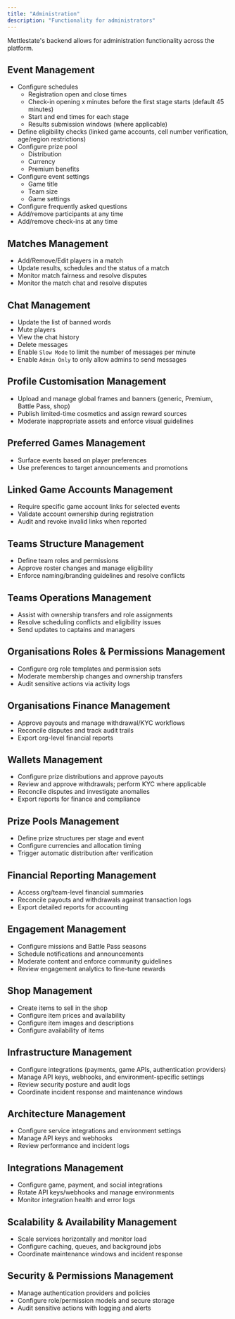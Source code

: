```yaml
---
title: "Administration"
description: "Functionality for administrators"
---
```


Mettlestate's backend allows for administration functionality across the platform.

## Event Management

- Configure schedules
  - Registration open and close times
  - Check-in opening x minutes before the first stage starts (default 45 minutes)
  - Start and end times for each stage
  - Results submission windows (where applicable)
- Define eligibility checks (linked game accounts, cell number verification, age/region restrictions)
- Configure prize pool
  - Distribution
  - Currency
  - Premium benefits
- Configure event settings
  - Game title
  - Team size
  - Game settings
- Configure frequently asked questions
- Add/remove participants at any time
- Add/remove check-ins at any time

## Matches Management

- Add/Remove/Edit players in a match
- Update results, schedules and the status of a match
- Monitor match fairness and resolve disputes
- Monitor the match chat and resolve disputes

## Chat Management

- Update the list of banned words
- Mute players
- View the chat history
- Delete messages
- Enable `Slow Mode` to limit the number of messages per minute
- Enable `Admin Only` to only allow admins to send messages

## Profile Customisation Management

- Upload and manage global frames and banners (generic, Premium, Battle Pass, shop)
- Publish limited-time cosmetics and assign reward sources
- Moderate inappropriate assets and enforce visual guidelines

## Preferred Games Management

- Surface events based on player preferences
- Use preferences to target announcements and promotions

## Linked Game Accounts Management

- Require specific game account links for selected events
- Validate account ownership during registration
- Audit and revoke invalid links when reported

## Teams Structure Management

- Define team roles and permissions
- Approve roster changes and manage eligibility
- Enforce naming/branding guidelines and resolve conflicts

## Teams Operations Management

- Assist with ownership transfers and role assignments
- Resolve scheduling conflicts and eligibility issues
- Send updates to captains and managers

## Organisations Roles & Permissions Management

- Configure org role templates and permission sets
- Moderate membership changes and ownership transfers
- Audit sensitive actions via activity logs

## Organisations Finance Management

- Approve payouts and manage withdrawal/KYC workflows
- Reconcile disputes and track audit trails
- Export org-level financial reports

## Wallets Management

- Configure prize distributions and approve payouts
- Review and approve withdrawals; perform KYC where applicable
- Reconcile disputes and investigate anomalies
- Export reports for finance and compliance

## Prize Pools Management

- Define prize structures per stage and event
- Configure currencies and allocation timing
- Trigger automatic distribution after verification

## Financial Reporting Management

- Access org/team-level financial summaries
- Reconcile payouts and withdrawals against transaction logs
- Export detailed reports for accounting

## Engagement Management

- Configure missions and Battle Pass seasons
- Schedule notifications and announcements
- Moderate content and enforce community guidelines
- Review engagement analytics to fine-tune rewards

## Shop Management

- Create items to sell in the shop
- Configure item prices and availability
- Configure item images and descriptions
- Configure availability of items

## Infrastructure Management

- Configure integrations (payments, game APIs, authentication providers)
- Manage API keys, webhooks, and environment-specific settings
- Review security posture and audit logs
- Coordinate incident response and maintenance windows

## Architecture Management

- Configure service integrations and environment settings
- Manage API keys and webhooks
- Review performance and incident logs

## Integrations Management

- Configure game, payment, and social integrations
- Rotate API keys/webhooks and manage environments
- Monitor integration health and error logs

## Scalability & Availability Management

- Scale services horizontally and monitor load
- Configure caching, queues, and background jobs
- Coordinate maintenance windows and incident response

## Security & Permissions Management

- Manage authentication providers and policies
- Configure role/permission models and secure storage
- Audit sensitive actions with logging and alerts